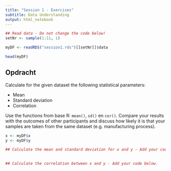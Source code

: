 ```yaml
---
title: "Session 1 - Exercises"
subtitle: Data Understanding
output: html_notebook
---
```


```r
## Read data - Do not change the code below!
setNr <- sample(1:11, 1)

myDF <- readRDS("session1.rds")[[setNr]]$data
```

```r
head(myDF)
```

## Opdracht
Calculate for the given dataset the following statistical parameters:

* Mean
* Standard deviation
* Correlation

Use the functions from base R: `mean()`, `sd()` en `cor()`. Compare your results with the outcomes of other participants and discuss how likely it is that your samples are taken from the same dataset (e.g. manufacturing process).

```r
x <- myDF$x
y <- myDF$y

## Calculate the mean and standard deviation for x and y - Add your code below.

  
## Calculate the correlation between x and y - Add your code below.


```
